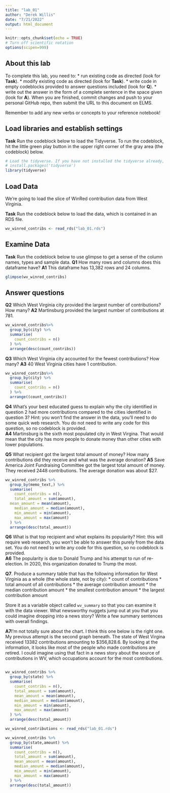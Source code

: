 ```yaml
---
title: "lab_01"
author: "Derek Willis"
date: "7/21/2022"
output: html_document
---
```


```r
knitr::opts_chunk$set(echo = TRUE)
# Turn off scientific notation
options(scipen=999)
```

## About this lab

To complete this lab, you need to:
* run existing code as directed (look for **Task**).
* modify existing code as directed (look for **Task**).
* write code in empty codeblocks provided to answer questions included (look for **Q**).
* write out the answer in the form of a complete sentence in the space given (look for **A**).
When you are finished, commit changes and push to your personal GitHub repo, then submit the URL to this document on ELMS.

Remember to add any new verbs or concepts to your reference notebook!

## Load libraries and establish settings

**Task** Run the codeblock below to load the Tidyverse. To run the codeblock, hit the little green play button in the upper right corner of the gray area (the codeblock) below.

```r
# Load the tidyverse. If you have not installed the tidyverse already, remove the # from the next line and run it first.  
# install.packages('tidyverse')
library(tidyverse)
```

## Load Data

We're going to load the slice of WinRed contribution data from West Virginia.

**Task** Run the codeblock below to load the data, which is contained in an RDS file.

```r
wv_winred_contribs <- read_rds("lab_01.rds")
```

## Examine Data

**Task** Run the codeblock below to use glimpse to get a sense of the column names, types and sample data.
**Q1** How many rows and columns does this dataframe have?
**A1** This dataframe has 13,382 rows and 24 columns. 

```r
glimpse(wv_winred_contribs)
```

## Answer questions

**Q2** Which West Virginia city provided the largest number of contributions? How many?
**A2** Martinsburg provided the largest number of contributions at 781. 

```r
wv_winred_contribs%>% 
  group_by(city) %>% 
  summarise(
    count_contribs = n()
  ) %>% 
  arrange(desc(count_contribs))
```
**Q3** Which West Virginia city accounted for the fewest contributions? How many?
**A3** 40 West Virginia cities have 1 contribution.

```r
wv_winred_contribs%>% 
  group_by(city) %>% 
  summarise(
    count_contribs = n()
  ) %>% 
  arrange((count_contribs))
```
**Q4** What's your best educated guess to explain why the city identified in question 2 had more contributions compared to the cities identified in question 3? Hint: you won't find the answer in the data, you'll need to do some quick web research. You do not need to write any code for this question, so no codeblock is provided.  
**A4** Martinsburg is the sixth most populated city in West Virgina. That would mean that the city has more people to donate money than other cities with lower populations. 

**Q5** What recipient got the largest total amount of money? How many contributions did they receive and what was the average donation?
**A5** Save America Joint Fundraising Committee got the largest total amount of money. They received 2448 contributions. The average donation was about $27.

```r
wv_winred_contribs %>%
  group_by(memo_text,) %>%
  summarise(
    count_contribs = n(),
    total_amount = sum(amount),
  mean_amount = mean(amount),
    median_amount = median(amount),
    min_amount = min(amount),
    max_amount = max(amount)
  ) %>%
  arrange(desc(total_amount))
```

**Q6** What is that top recipient and what explains its popularity? Hint: this will require web research, you won't be able to answer this purely from the data set.  You do not need to write any code for this question, so no codeblock is provided.  
**A6** The popularity is due to Donald Trump and his attempt to run of re-election. In 2020, this organization donated to Trump the most.

**Q7**. Produce a summary table that has the following information for West Virginia as a whole (the whole state, not by city):
* count of contributions
* total amount of all contributions
* the average contribution amount
* the median contribution amount
* the smallest contribution amount
* the largest contribution amount

Store it as a variable object called `wv_summary` so that you can examine it with the data viewer. What newsworthy nuggets jump out at you that you could imagine dropping into a news story? Write a few summary sentences with overall findings.

**A7**I'm not totally sure about the chart. I think this one below is the right one. My previous attempt is the second graph beneath. The state of West Virgina received 13382 contributions amounting to $356,828.6. By looking at the information, it looks like most of the people who made contributions are retired. I could imagine using that fact in a news story about the source of contributions in WV, which occupations account for the most contributions. 

```r

```


```r
wv_winred_contribs %>%
  group_by(state) %>%
  summarise(
    count_contribs = n(),
    total_amount = sum(amount),
    mean_amount = mean(amount),
    median_amount = median(amount),
    min_amount = min(amount),
    max_amount = max(amount)
  ) %>%
  arrange(desc(total_amount))

wv_winred_contributions <- read_rds("lab_01.rds")

```

```r
wv_winred_contribs %>%
  group_by(state,amount) %>%
  summarise(
    count_contribs = n(),
    total_amount = sum(amount),
    mean_amount = mean(amount),
    median_amount = median(amount),
    min_amount = min(amount),
    max_amount = max(amount)
  ) %>%
  arrange(desc(total_amount))
```


